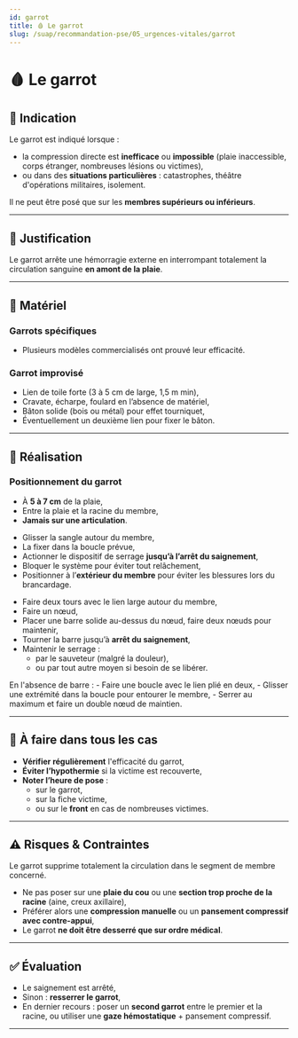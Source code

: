 ---
id: garrot
title: 🩸 Le garrot
slug: /suap/recommandation-pse/05_urgences-vitales/garrot
---


# 🩸 Le garrot

## 📌 Indication

Le garrot est indiqué lorsque :

- la compression directe est **inefficace** ou **impossible** (plaie inaccessible, corps étranger, nombreuses lésions ou victimes),
- ou dans des **situations particulières** : catastrophes, théâtre d'opérations militaires, isolement.

Il ne peut être posé que sur les **membres supérieurs ou inférieurs**.

---

## 🎯 Justification

Le garrot arrête une hémorragie externe en interrompant totalement la circulation sanguine **en amont de la plaie**.

---

## 🧰 Matériel

### Garrots spécifiques

- Plusieurs modèles commercialisés ont prouvé leur efficacité.

### Garrot improvisé

- Lien de toile forte (3 à 5 cm de large, 1,5 m min),
- Cravate, écharpe, foulard en l’absence de matériel,
- Bâton solide (bois ou métal) pour effet tourniquet,
- Éventuellement un deuxième lien pour fixer le bâton.

---

## 🔧 Réalisation

### Positionnement du garrot

- À **5 à 7 cm** de la plaie,
- Entre la plaie et la racine du membre,
- **Jamais sur une articulation**.

<Tabs>
  <TabItem value="specifique" label="🧷 Garrot spécifique">

  - Glisser la sangle autour du membre,
  - La fixer dans la boucle prévue,
  - Actionner le dispositif de serrage **jusqu’à l’arrêt du saignement**,
  - Bloquer le système pour éviter tout relâchement,
  - Positionner à l’**extérieur du membre** pour éviter les blessures lors du brancardage.

  </TabItem>

  <TabItem value="improvise" label="🪢 Garrot improvisé">

  - Faire deux tours avec le lien large autour du membre,
  - Faire un nœud,
  - Placer une barre solide au-dessus du nœud, faire deux nœuds pour maintenir,
  - Tourner la barre jusqu’à **arrêt du saignement**,
  - Maintenir le serrage :
    - par le sauveteur (malgré la douleur),
    - ou par tout autre moyen si besoin de se libérer.

<Admonition type="tip">
  En l'absence de barre :
  - Faire une boucle avec le lien plié en deux,
  - Glisser une extrémité dans la boucle pour entourer le membre,
  - Serrer au maximum et faire un double nœud de maintien.
</Admonition>

  </TabItem>
</Tabs>

---

## 🔁 À faire dans tous les cas

- **Vérifier régulièrement** l'efficacité du garrot,
- **Éviter l’hypothermie** si la victime est recouverte,
- **Noter l’heure de pose** :
  - sur le garrot,
  - sur la fiche victime,
  - ou sur le **front** en cas de nombreuses victimes.

---

## ⚠️ Risques & Contraintes

<Admonition type="warning">
Le garrot supprime totalement la circulation dans le segment de membre concerné.
</Admonition>

- Ne pas poser sur une **plaie du cou** ou une **section trop proche de la racine** (aine, creux axillaire),
- Préférer alors une **compression manuelle** ou un **pansement compressif avec contre-appui**,
- Le garrot **ne doit être desserré que sur ordre médical**.

---

## ✅ Évaluation

- Le saignement est arrêté,
- Sinon : **resserrer le garrot**,
- En dernier recours : poser un **second garrot** entre le premier et la racine, ou utiliser une **gaze hémostatique** + pansement compressif.

---

